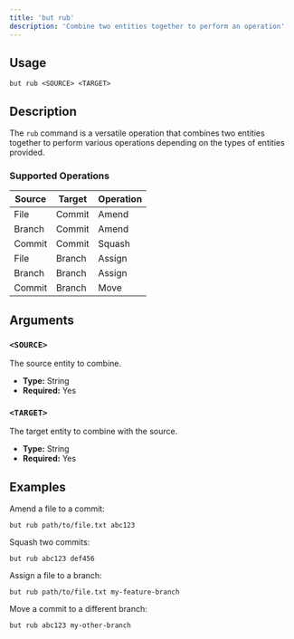 ```yaml
---
title: 'but rub'
description: 'Combine two entities together to perform an operation'
---
```


## Usage

```
but rub <SOURCE> <TARGET>
```

## Description

The `rub` command is a versatile operation that combines two entities together to perform various operations depending on the types of entities provided.

### Supported Operations

| Source | Target | Operation |
| ------ | ------ | --------- |
| File   | Commit | Amend     |
| Branch | Commit | Amend     |
| Commit | Commit | Squash    |
| File   | Branch | Assign    |
| Branch | Branch | Assign    |
| Commit | Branch | Move      |

## Arguments

### `<SOURCE>`

The source entity to combine.

- **Type:** String
- **Required:** Yes

### `<TARGET>`

The target entity to combine with the source.

- **Type:** String
- **Required:** Yes

## Examples

Amend a file to a commit:

```
but rub path/to/file.txt abc123
```

Squash two commits:

```
but rub abc123 def456
```

Assign a file to a branch:

```
but rub path/to/file.txt my-feature-branch
```

Move a commit to a different branch:

```
but rub abc123 my-other-branch
```
